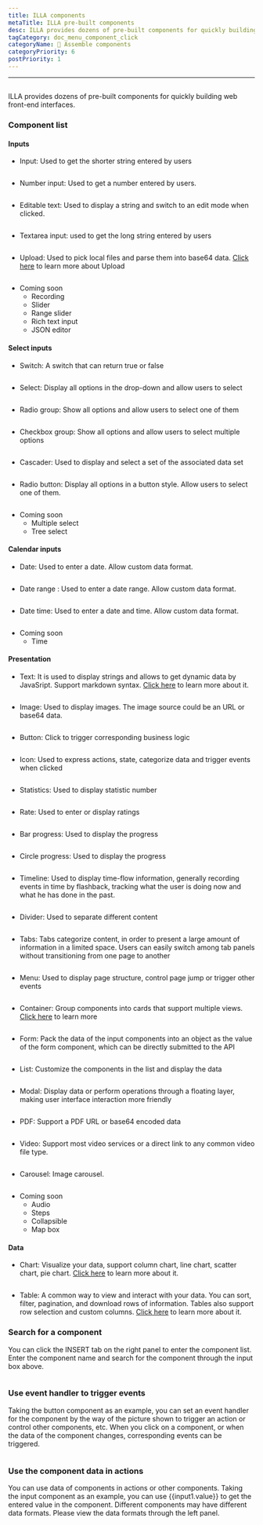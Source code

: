 ```yaml
---
title: ILLA components
metaTitle: ILLA pre-built components
desc: ILLA provides dozens of pre-built components for quickly building web front-end interfaces
tagCategory: doc_menu_component_click
categoryName: 🧬 Assemble components
categoryPriority: 6
postPriority: 1
---
```


* * *

## <h2 hidden>ILLA components</h2>

ILLA provides dozens of pre-built components for quickly building web front-end interfaces.

### Component list

#### Inputs

-   Input: Used to get the shorter string entered by users

<img
  src='https://cdn.illacloud.com/official-website/img/docs/assemble/illa_components.png'
  alt=""
/>

-   Number input: Used to get a number entered by users.

<img
  src='https://cdn.illacloud.com/official-website/img/docs/assemble/illa_components(1).png'
  alt=""
/>

-   Editable text: Used to display a string and switch to an edit mode when clicked.

<img
  src='https://cdn.illacloud.com/official-website/img/docs/assemble/illa_components(2).png'
  alt=""
/>

-   Textarea input: used to get the long string entered by users

<img
  src='https://cdn.illacloud.com/official-website/img/docs/assemble/illa_components(3).png'
  alt=""
/>

-   Upload: Used to pick local files and parse them into base64 data. [Click here]([https://www.illacloud.com/en-US/docs/upload](https://www.illacloud.com/en-US/docs/upload)) to learn more about Upload

<img
  src='https://cdn.illacloud.com/official-website/img/docs/assemble/illa_components(4).png'
  alt=""
/>

-   Coming soon
    -   Recording
    -   Slider
    -   Range slider
    -   Rich text input
    -   JSON editor

#### Select inputs

-   Switch: A switch that can return true or false

<img
  src='https://cdn.illacloud.com/official-website/img/docs/assemble/illa_components(5).png'
  alt=""
/>

-   Select: Display all options in the drop-down and allow users to select

<img
  src='https://cdn.illacloud.com/official-website/img/docs/assemble/illa_components(6).png'
  alt=""
/>

-   Radio group: Show all options and allow users to select one of them

<img
  src='https://cdn.illacloud.com/official-website/img/docs/assemble/illa_components(7).png'
  alt=""
/>

-   Checkbox group: Show all options and allow users to select multiple options

<img
  src='https://cdn.illacloud.com/official-website/img/docs/assemble/illa_components(8).png'
  alt=""
/>

-   Cascader: Used to display and select a set of the associated data set

<img
  src='https://cdn.illacloud.com/official-website/img/docs/assemble/illa_components(9).png'
  alt=""
/>

-   Radio button: Display all options in a button style. Allow users to select one of them.

<img
  src='https://cdn.illacloud.com/official-website/img/docs/assemble/illa_components(10).png'
  alt=""
/>

-   Coming soon
    -   Multiple select
    -   Tree select

#### Calendar inputs

-   Date: Used to enter a date. Allow custom data format.

<img
  src='https://cdn.illacloud.com/official-website/img/docs/assemble/illa_components(11).png'
  alt=""
/>

-   Date range : Used to enter a date range. Allow custom data format.

<img
  src='https://cdn.illacloud.com/official-website/img/docs/assemble/illa_components(12).png'
  alt=""
/>

-   Date time: Used to enter a date and time. Allow custom data format.

<img
  src='https://cdn.illacloud.com/official-website/img/docs/assemble/illa_components(13).png'
  alt=""
/>

-   Coming soon
    -   Time

#### Presentation

-   Text: It is used to display strings and allows to get dynamic data by JavaSript. Support markdown syntax. [Click here]([https://www.illacloud.com/en-US/docs/text](https://www.illacloud.com/en-US/docs/text)) to learn more about it.

<img
  src='https://cdn.illacloud.com/official-website/img/docs/assemble/illa_components(14).png'
  alt=""
/>

-   Image: Used to display images. The image source could be an URL or base64 data.

<img
  src='https://cdn.illacloud.com/official-website/img/docs/assemble/illa_components(15).png'
  alt=""
/>

-   Button: Click to trigger corresponding business logic

<img
  src='https://cdn.illacloud.com/official-website/img/docs/assemble/illa_components(16).png'
  alt=""
/>

-   Icon: Used to express actions, state, categorize data and trigger events when clicked

<img
  src='https://cdn.illacloud.com/official-website/img/docs/assemble/illa_components(17).png'
  alt=""
/>

-   Statistics: Used to display statistic number

<img
  src='https://cdn.illacloud.com/official-website/img/docs/assemble/illa_components(18).png'
  alt=""
/>

-   Rate: Used to enter or display ratings

<img
  src='https://cdn.illacloud.com/official-website/img/docs/assemble/illa_components(19).png'
  alt=""
/>

-   Bar progress: Used to display the progress

<img
  src='https://cdn.illacloud.com/official-website/img/docs/assemble/illa_components(20).png'
  alt=""
/>

-   Circle progress: Used to display the progress

<img
  src='https://cdn.illacloud.com/official-website/img/docs/assemble/illa_components(21).png'
  alt=""
/>

-   Timeline: Used to display time-flow information, generally recording events in time by flashback, tracking what the user is doing now and what he has done in the past.

<img
  src='https://cdn.illacloud.com/official-website/img/docs/assemble/illa_components(22).png'
  alt=""
/>

-   Divider: Used to separate different content

<img
  src='https://cdn.illacloud.com/official-website/img/docs/assemble/illa_components(23).png'
  alt=""
/>

-   Tabs: Tabs categorize content, in order to present a large amount of information in a limited space. Users can easily switch among tab panels without transitioning from one page to another

<img
  src='https://cdn.illacloud.com/official-website/img/docs/assemble/illa_components(24).png'
  alt=""
/>

-   Menu: Used to display page structure, control page jump or trigger other events

<img
  src='https://cdn.illacloud.com/official-website/img/docs/assemble/illa_components(25).png'
  alt=""
/>

-   Container: Group components into cards that support multiple views. [Click here]([https://www.illacloud.com/en-US/docs/container](https://www.illacloud.com/en-US/docs/container)) to learn more

<img
  src='https://cdn.illacloud.com/official-website/img/docs/assemble/illa_components(26).png'
  alt=""
/>

-   Form: Pack the data of the input components into an object as the value of the form component, which can be directly submitted to the API

<img
  src='https://cdn.illacloud.com/official-website/img/docs/assemble/illa_components(27).png'
  alt=""
/>

-   List: Customize the components in the list and display the data

<img
  src='https://cdn.illacloud.com/official-website/img/docs/assemble/illa_components(28).png'
  alt=""
/>

-   Modal: Display data or perform operations through a floating layer, making user interface interaction more friendly

<img
  src='https://cdn.illacloud.com/official-website/img/docs/assemble/illa_components(29).png'
  alt=""
/>

-   PDF: Support a PDF URL or base64 encoded data

<img
  src='https://cdn.illacloud.com/official-website/img/docs/assemble/illa_components(30).png'
  alt=""
/>

-   Video: Support most video services or a direct link to any common video file type.

<img
  src='https://cdn.illacloud.com/official-website/img/docs/assemble/illa_components(31).png'
  alt=""
/>

-   Carousel: Image carousel.

<img
  src='https://cdn.illacloud.com/official-website/img/docs/assemble/illa_components(32).png'
  alt=""
/>

-   Coming soon
    -   Audio
    -   Steps
    -   Collapsible
    -   Map box

#### Data

-   Chart: Visualize your data, support column chart, line chart, scatter chart, pie chart. [Click here]([https://www.illacloud.com/en-US/docs/chart](https://www.illacloud.com/en-US/docs/chart)) to learn more about it.

<img
  src='https://cdn.illacloud.com/official-website/img/docs/assemble/illa_components(33).png'
  alt=""
/>

-   Table: A common way to view and interact with your data. You can sort, filter, pagination, and download rows of information. Tables also support row selection and custom columns. [Click here]([https://www.illacloud.com/en-US/docs/table](https://www.illacloud.com/en-US/docs/table)) to learn more about it.

### Search for a component

You can click the INSERT tab on the right panel to enter the component list. Enter the component name and search for the component through the input box above.

<img
  src='https://cdn.illacloud.com/official-website/img/docs/assemble/illa_components(34).png'
  alt=""
/>

### Use event handler to trigger events

Taking the button component as an example, you can set an event handler for the component by the way of the picture shown to trigger an action or control other components, etc. When you click on a component, or when the data of the component changes, corresponding events can be triggered.

<img
  src='https://cdn.illacloud.com/official-website/img/docs/assemble/illa_components(35).png'
  alt=""
/>

### Use the component data in actions

You can use data of components in actions or other components. Taking the input component as an example, you can use {{input1.value}} to get the entered value in the component. Different components may have different data formats. Please view the data formats through the left panel.

<img
  src='https://cdn.illacloud.com/official-website/img/docs/assemble/illa_components(36).png'
  alt=""
/>
